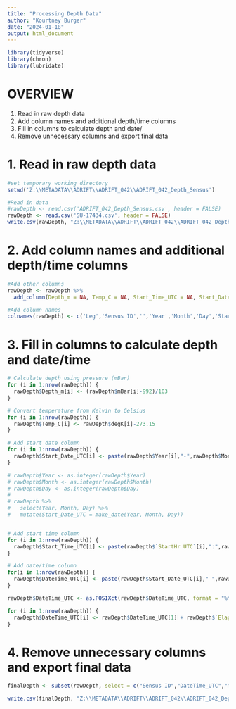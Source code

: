 ```yaml
---
title: "Processing Depth Data"
author: "Kourtney Burger"
date: "2024-01-18"
output: html_document
---
```

```r
library(tidyverse)
library(chron)
library(lubridate)
```


# OVERVIEW
1. Read in raw depth data
2. Add column names and additional depth/time columns
3. Fill in columns to calculate depth and date/
4. Remove unnecessary columns and export final data

# 1. Read in raw depth data
```r
#set temporary working directory
setwd('Z:\\METADATA\\ADRIFT\\ADRIFT_042\\ADRIFT_042_Depth_Sensus')

#Read in data
#rawDepth <- read.csv('ADRIFT_042_Depth_Sensus.csv', header = FALSE)
rawDepth <- read.csv('SU-17434.csv', header = FALSE)
write.csv(rawDepth, "Z:\\METADATA\\ADRIFT\\ADRIFT_042\\ADRIFT_042_Depth_Sensus\\ADRIFT_042_Depth_Sensus_RAW.csv", row.names = FALSE)
```

# 2. Add column names and additional depth/time columns
```r
#Add other columns
rawDepth <- rawDepth %>%
  add_column(Depth_m = NA, Temp_C = NA, Start_Time_UTC = NA, Start_Date_UTC = NA, DateTime_UTC = NA)

#Add column names
colnames(rawDepth) <- c('Leg','Sensus ID','','Year','Month','Day','StartHr UTC','StartMin UTC','StartSec UTC','Elapsed Sec','mBar','degK','Depth_m','Temp_C','Start_Time_UTC','Start_Date_UTC','DateTime_UTC')
```

# 3. Fill in columns to calculate depth and date/time
```r
# Calculate depth using pressure (mBar)
for (i in 1:nrow(rawDepth)) {
  rawDepth$Depth_m[i] <- (rawDepth$mBar[i]-992)/103
}

# Convert temperature from Kelvin to Celsius
for (i in 1:nrow(rawDepth)) {
  rawDepth$Temp_C[i] <- rawDepth$degK[i]-273.15
}

# Add start date column
for (i in 1:nrow(rawDepth)) {
  rawDepth$Start_Date_UTC[i] <- paste(rawDepth$Year[i],"-",rawDepth$Month[i],"-",rawDepth$Day[i], sep = "")
}

# rawDepth$Year <- as.integer(rawDepth$Year)
# rawDepth$Month <- as.integer(rawDepth$Month)
# rawDepth$Day <- as.integer(rawDepth$Day)
# 
# rawDepth %>%
#   select(Year, Month, Day) %>%
#   mutate(Start_Date_UTC = make_date(Year, Month, Day))


# Add start time column
for (i in 1:nrow(rawDepth)) {
  rawDepth$Start_Time_UTC[i] <- paste(rawDepth$`StartHr UTC`[i],":",rawDepth$`StartMin UTC`[i],":",rawDepth$`StartSec UTC`[i], sep = "")
}

# Add date/time column
for(i in 1:nrow(rawDepth)) {
  rawDepth$DateTime_UTC[i] <- paste(rawDepth$Start_Date_UTC[i]," ",rawDepth$Start_Time_UTC[i])
}

rawDepth$DateTime_UTC <- as.POSIXct(rawDepth$DateTime_UTC, format = "%Y-%m-%d %H:%M:%S")

for (i in 1:nrow(rawDepth)) {
  rawDepth$DateTime_UTC[i] <- rawDepth$DateTime_UTC[1] + rawDepth$`Elapsed Sec`[i]
}
```

# 4. Remove unnecessary columns and export final data
```r
finalDepth <- subset(rawDepth, select = c("Sensus ID","DateTime_UTC","mBar","degK","Depth_m","Temp_C"))
```

```r
write.csv(finalDepth, "Z:\\METADATA\\ADRIFT\\ADRIFT_042\\ADRIFT_042_Depth_Sensus\\ADRIFT_042_Depth_Sensus.csv", row.names=FALSE)
```

